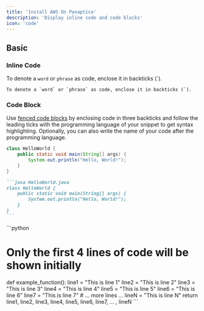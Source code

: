 ```yaml
---
title: 'Install AWS On Panaptico'
description: 'Display inline code and code blocks'
icon: 'code'
---
```


## Basic

### Inline Code

To denote a `word` or `phrase` as code, enclose it in backticks (`).

```
To denote a `word` or `phrase` as code, enclose it in backticks (`).
```

### Code Block

Use [fenced code blocks](https://www.markdownguide.org/extended-syntax/#fenced-code-blocks) by enclosing code in three backticks and follow the leading ticks with the programming language of your snippet to get syntax highlighting. Optionally, you can also write the name of your code after the programming language.

```java HelloWorld.java
class HelloWorld {
    public static void main(String[] args) {
        System.out.println("Hello, World!");
    }
}
```

````md
```java HelloWorld.java
class HelloWorld {
    public static void main(String[] args) {
        System.out.println("Hello, World!");
    }
}
```
````


\```python
# Only the first 4 lines of code will be shown initially
def example_function():
    line1 = "This is line 1"
    line2 = "This is line 2"
    line3 = "This is line 3"
    line4 = "This is line 4"
    line5 = "This is line 5"
    line6 = "This is line 6"
    line7 = "This is line 7"
    # ... more lines ...
    lineN = "This is line N"
    return line1, line2, line3, line4, line5, line6, line7, ... , lineN
\```
</details>